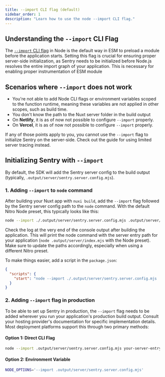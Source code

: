 ```yaml
---
title: --import CLI flag (default)
sidebar_order: 1
description: "Learn how to use the node --import CLI flag."
---
```


## Understanding the `--import` CLI Flag

The [`--import` CLI flag](https://nodejs.org/api/cli.html#--importmodule) in Node is the default way in ESM to preload a module before the application starts.
Setting this flag is crucial for ensuring proper server-side initialization, as Sentry needs to be initialized before
Node.js resolves the entire import graph of your application. This is necessary for enabling proper instrumentation of ESM module

## Scenarios where `--import` does not work

- You're not able to add Node CLI flags or environment variables scoped to the function runtime, meaning these variables are not applied in other scopes, such as build time.
- You don't know the path to the Nuxt server folder in the build output
- On **Netlify**, it is as of now not possible to configure `--import` properly.
- On **Vercel**, it is as of now not possible to configure `--import` properly.

If any of those points apply to you, you cannot use the `--import` flag to initialize Sentry on the server-side.
Check out the guide for using <PlatformLink to="/install/limited-server-tracing">limited server tracing</PlatformLink> instead.

## Initializing Sentry with `--import`

By default, the SDK will add the Sentry server config to the build output (typically, `.output/server/sentry.server.config.mjs`).

### 1. Adding `--import` to `node` command

After building your Nuxt app with `nuxi build`, add the `--import` flag followed by the Sentry server config path to the `node` command.
With the default Nitro Node preset, this typically looks like this:

```bash
node --import ./.output/server/sentry.server.config.mjs .output/server/index.mjs
```

Check the log at the very end of the console output after building the application.
This will print the node command with the server entry path for your application (`node .output/server/index.mjs` with the Node preset).
Make sure to update the paths accordingly, especially when using a different Nitro preset.

To make things easier, add a script in the `package.json`:

```json {filename:package.json}
{
  "scripts": {
    "start": "node --import ./.output/server/sentry.server.config.mjs .output/server/index.mjs"
  }
}
```

### 2. Adding `--import` flag in production

To be able to set up Sentry in production, the `--import` flag needs to be added wherever you run your application's production build output.
Consult your hosting provider's documentation for specific implementation details.
Most deployment platforms support this through two primary methods:

#### Option 1: Direct CLI Flag
```bash
node --import .output/server/sentry.server.config.mjs your-server-entry.mjs
```

#### Option 2: Environment Variable
```bash
NODE_OPTIONS='--import .output/server/sentry.server.config.mjs'
```
